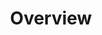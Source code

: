 ---
title: 'Overview'
description: 'Swervpay Collection allows businesses to accept payments from their customers using virtual accounts.'
---